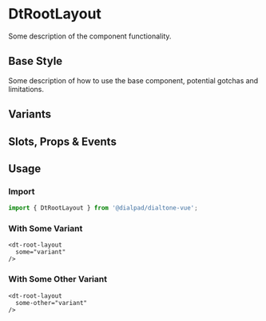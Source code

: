 
# DtRootLayout

<Subtitle>
  Some description of the component functionality.
</Subtitle>

## Base Style

Some description of how to use the base component, potential gotchas and limitations.

<Canvas>
  <Story id="<GROUP>-root-layout--default" />
</Canvas>

## Variants

<Canvas>
  <Story id="<GROUP>-root-layout--variants" />
</Canvas>

## Slots, Props & Events

<ArgsTable story={PRIMARY_STORY} />

## Usage

### Import

```jsx
import { DtRootLayout } from '@dialpad/dialtone-vue';
```

### With Some Variant

```vue
<dt-root-layout
  some="variant"
/>
```

### With Some Other Variant

```vue
<dt-root-layout
  some-other="variant"
/>
```
